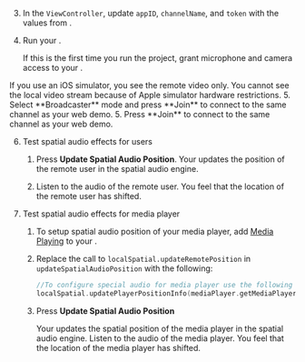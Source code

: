 <PlatformWrapper platform="ios">

3. In the `ViewController`, update `appID`, `channelName`, and `token` with the values from <Vg k="CONSOLE" />.

4. Run your <Vpl k="CLIENT" />.

    If this is the first time you run the project, grant microphone and camera access to your <Vpl k="CLIENT" />.
<PlatformWrapper notAllowed="macos">
    If you use an iOS simulator, you see the remote video only. You cannot see the local video stream because of <Link target="_blank" to="https://help.apple.com/simulator/mac/current/#/devb0244142d">Apple simulator hardware restrictions</Link>.
</PlatformWrapper>
<ProductWrapper notAllowed="video-calling">
5. Select **Broadcaster** mode and press **Join** to connect to the same channel as your web demo.
</ProductWrapper>

<ProductWrapper product="video-calling">
5. Press **Join** to connect to the same channel as your web demo.
</ProductWrapper>

6. Test spatial audio effects for users

    1. Press **Update Spatial Audio Position**. Your <Vpl k="CLIENT" /> updates the position of the remote user in the spatial audio engine.

    1. Listen to the audio of the remote user. You feel that the location of the remote user has shifted.

7. Test spatial audio effects for media player

    1. To setup spatial audio position of your media player, add [Media Playing](play-media) to your <Vpl k="CLIENT" />.

    1. Replace the call to `localSpatial.updateRemotePosition` in `updateSpatialAudioPosition` with the following:

        ```swift
        //To configure special audio for media player use the following statement
        localSpatial.updatePlayerPositionInfo(mediaPlayer.getMediaPlayerId(), positionInfo)
        ```
    1. Press **Update Spatial Audio Position**

        Your <Vpl k="CLIENT" /> updates the spatial position of the media player in the spatial audio engine. Listen to the audio of the media player. You feel that the location of the media player has shifted.


</PlatformWrapper>
